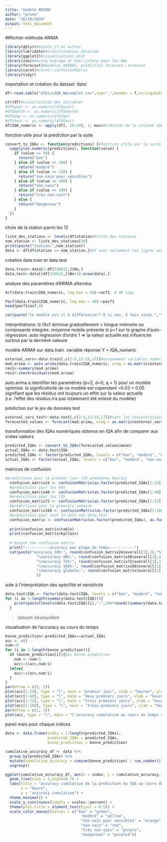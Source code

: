 ---
title: "modèle ARIMA"
author: "prune"
date: "16/10/2024"
output: html_document
---

##fichier méthode ARIMA

```{r}
library(dplyr)#mutate_if et autres
library(lubridate)#transformation datetime
library(ggplot2)#visualisations plot
library(zoo)#moving average et zoo::interp pour les NAs
library(forecast)#modèles ARIMAS, prédiction forecast::forecast
library(caret)#caret::confusionMatrix
library(tidyr)
```

importation et création du dataset 'data'.
```{r}
df<-read.table("dfplusIQA_NAcomplet.csv",sep=",",header = T,stringsAsFactors = T)#nom du fichier avec NAs imputés, toutes colonnes créées| s'assurer que le jeu de données s'appelle df

str(df)#visualisation des variables
#df$year <- as.numeric(df$year)
#df$month <- as.numeric(df$month)
#df$day <- as.numeric(df$day)
#df$hour <- as.numeric(df$hour)
df$IQA_numeric <- apply(df[, 19:24], 1, max)#création de la colonne IQA_numeric à partir des IQA individuelles
```

fonction utile pour la prédiction par la suite
```{r}
convert_to_IQAs <- function(predictions) {#fonction utile par la suite
  sapply(as.numeric(predictions), function(value) {
    if (value <= 50) {
      return("bon")
    } else if (value <= 100) {
      return("modéré")
    } else if (value <= 150) {
      return("non-sain pour sensibles")
    } else if (value <= 200) {
      return("non-sain")
    } else if (value <= 300) {
      return("très non-sain")
    } else {
      return("dangereux")
    }
  })
}
```

choix de la station parmi les 12
```{r}
liste_des_stations <- levels(df$station)#liste des stations
nom_station <- liste_des_stations[10]
print(paste("station:",nom_station))
data <- df[df$station == nom_station,]#df avec seulement les lignes associées à la station nom_station
```
création data.train et data.test
```{r}
data.train<-data[1:df[336615,]$No,]
data.test<-data[(df[336615,]$No+1):nrow(data),]
```
analyse des paramètres d'ARIMA attendus
```{r}
Acf(data.train$IQA_numeric, lag.max = 48)->acf1  # 48 lags 

Pacf(data.train$IQA_numeric, lag.max = 48)->pacf1
head(pacf1$acf,4)

cat(paste("le modèle est-il à différencier? 0 si non, d fois sinon.","\nd =", ndiffs(data.train$IQA_numeric)))

```
interprétations: 
  ¤ l'Acf diminue graduellement > longue mémoire ou composante intégrée. moyenne mobile présente
  ¤ p=1 sur le graphe d'auto-régression. auto régression d'ordre 1 => la valeur actuelle est influencée surtout par la dernière valeure



modèle ARIMA sur data.train. variable réponse Y = IQA_numeric
```{r}
external_vars<-data.train[,c(2:5,12:15,17)]#uniquement variables numériques (!colonne 16)
mod.arima <- auto.arima(data.train$IQA_numeric, xreg = as.matrix(external_vars))
res1<-summary(mod.arima)
res2<-checkresiduals(mod.arima)
```
auto.arima a identifier les paramètres (p=2, d=0, q = 1) pour un modèle optimisé.
la significativité de ce modèle est cependant ~0.03 < 0.05 signifiant que les résidus ont toujours un effet sur la valeur actuelle (i.e. l'effet des résidus n'a pas totalement été enlevé du modèle)

prédiction sur le jeu de données test
```{r}
external_vars_test<-data.test[,c(2:5,12:15,17)]#sans les concentrations de polluants
forecasted_values <- forecast(mod.arima, xreg = as.matrix(external_vars_test))
```
transformation des IQAs numériques obtenus en IQA afin de comparer aux vraies valeurs
```{r}
predicted_IQAs <- convert_to_IQAs(forecasted_values$mean)
actual_IQAs <- data.test$IQA
predicted_IQAs <- factor(predicted_IQAs, levels = c("bon", "modéré", "non-sain pour sensibles", "non-sain", "très non-sain", "dangereux"))
actual_IQAs <- factor(actual_IQAs, levels = c("bon", "modéré", "non-sain pour sensibles", "non-sain", "très non-sain", "dangereux"))
```

matrices de confusion
```{r, warning=FALSE}
#prédictions pour le premier jour (24 premières heures)
  confusion_matrix24 <- confusionMatrix(as.factor(predicted_IQAs[1:24]), as.factor(actual_IQAs[1:24]))
  #prédictions pour les 48h
  confusion_matrix48 <- confusionMatrix(as.factor(predicted_IQAs[1:48]), as.factor(actual_IQAs[1:48]))
  #prédictions pour les 72h
  confusion_matrix72 <- confusionMatrix(as.factor(predicted_IQAs[1:72]), as.factor(actual_IQAs[1:72]))
  #prédictions pour la première semaine
  confusion_matrix168 <- confusionMatrix(as.factor(predicted_IQAs[1:168]), as.factor(actual_IQAs[1:168]))
  #prédictions pour tout le data set data.test
  confusion_matrix <- confusionMatrix(as.factor(predicted_IQAs), as.factor(actual_IQAs))
  
  print(confusion_matrix$table)
  print(confusion_matrix$byClass)
  
  # Output the confusion matrix
  print("-----------accuracy par plage de temps-----------")
  cat(paste("accuracy 24h:", round(confusion_matrix24$overall[1],3),"%",
              "\naccuracy 48h:", round(confusion_matrix48$overall[1],3),"%",
              "\naccuracy 72h:", round(confusion_matrix72$overall[1],3),"%",
              "\naccuracy 168h:", round(confusion_matrix168$overall[1],3),"%",
              "\naccuracy globale:", round(confusion_matrix$overall[1],3),"%"
              ))
```
aide à l'interprétation des spécifité et sensitivité
```{r}
data.test$IQA <- factor(data.test$IQA, levels = c("bon", "modéré", "non-sain pour sensibles", "non-sain", "très non-sain", "dangereux"))
for (i in 1:length(summary(data.test$IQA))){
    print(paste(levels(data.test$IQA)[i],":",100*round((summary(data.test$IQA)[i]/length(data.test$IQA)),2),"%"))
  }
```
>dataset déséquilibré

visualisation de l'accuracy au cours du temps
```{r}
bonne_prediction<-predicted_IQAs==actual_IQAs
acc <- c()
num<-0
for (i in 1:length(bonne_prediction)){
  if (bonne_prediction[i]){#si bonne prédiction
    num <- num+1
    acc<-c(acc,num/i)
  }else{
    acc<-c(acc,num/i)
  }
}
par(mfrow = c(2, 2))
plot(acc[1:24], type = "l", main = "premier jour", xlab = "heures", ylab = "accuracy")
plot(acc[1:48], type = "l", main = "deux premiers jours", xlab = "heures", ylab = "accuracy")
plot(acc[1:72], type = "l", main = "trois premiers jours", xlab = "heures", ylab = "accuracy")
plot(acc[1:168], type = "l", main = "trois premiers jours", xlab = "heures", ylab = "accuracy")
par(mfrow = c(1, 1))
plot(acc, type = "l", main = "l'accuracy cumulative au cours du temps sur tout le dataset data.test", xlab = "heures", ylab = "accuracy")
```
pareil mais pour chaque indices
```{r}
data <- data.frame(index = 1:length(predicted_IQAs), 
                   predicted_IQAs = predicted_IQAs, 
                   bonne_prediction = bonne_prediction)

cumulative_accuracy_df <- data %>%
  group_by(predicted_IQAs) %>%
  mutate(cumulative_accuracy = cumsum(bonne_prediction) / row_number()) %>%
  ungroup()

ggplot(cumulative_accuracy_df, aes(x = index, y = cumulative_accuracy, color = predicted_IQAs)) +
  geom_line(size = 1,alpha=0.7) + 
  labs(title = "accuracy cumulative de la prédiction du IQA au cours du temps par niveau",
       x = "heure",
       y = "accuracy cumulative") +
  theme_minimal() +
  scale_y_continuous(labels = scales::percent) + 
  theme(plot.title = element_text(hjust = 0.5)) +
  scale_color_manual(values = c("bon" = "green", 
                                  "modéré" = "yellow", 
                                  "non-sain pour sensibles" = "orange", 
                                  "non-sain" = "red", 
                                  "très non-sain" = "purple", 
                                  "dangereux" = "purple4"))
```
















